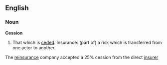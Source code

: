 ==English==

===Noun===

'''Cession''' 

# That which is [[cede]]d. Insurance: (part of) a risk which is transferred from one actor to another.

The [[reinsurance]] company accepted a 25% cession from the direct [[insurer]]